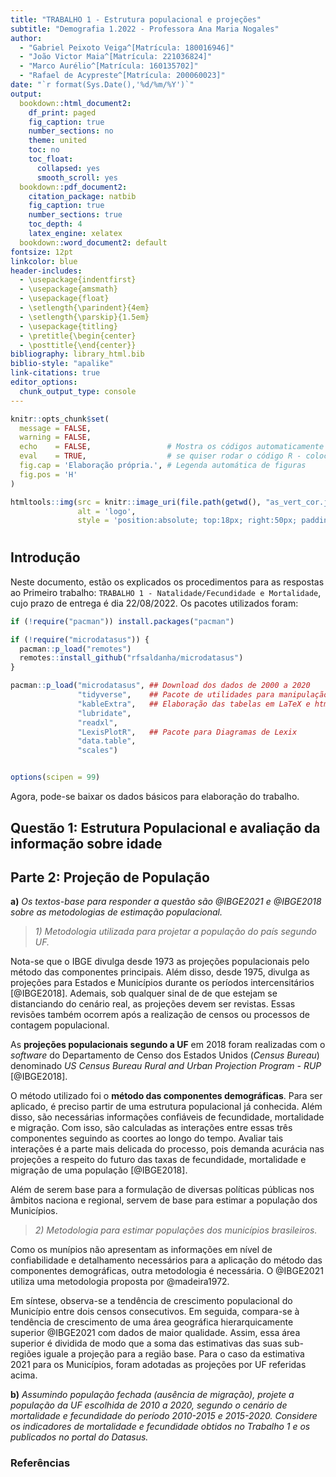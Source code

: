 ```yaml
---
title: "TRABALHO 1 - Estrutura populacional e projeções"
subtitle: "Demografia 1.2022 - Professora Ana Maria Nogales"
author: 
  - "Gabriel Peixoto Veiga^[Matrícula: 180016946]"
  - "João Victor Maia^[Matrícula: 221036824]"
  - "Marco Aurélio^[Matrícula: 160135702]"
  - "Rafael de Acypreste^[Matrícula: 200060023]"
date: "`r format(Sys.Date(),'%d/%m/%Y')`"
output:
  bookdown::html_document2:
    df_print: paged
    fig_caption: true
    number_sections: no
    theme: united
    toc: no
    toc_float:
      collapsed: yes
      smooth_scroll: yes
  bookdown::pdf_document2:  
    citation_package: natbib
    fig_caption: true
    number_sections: true
    toc_depth: 4
    latex_engine: xelatex
  bookdown::word_document2: default
fontsize: 12pt
linkcolor: blue
header-includes:
  - \usepackage{indentfirst}
  - \usepackage{amsmath}
  - \usepackage{float}
  - \setlength{\parindent}{4em}
  - \setlength{\parskip}{1.5em}
  - \usepackage{titling}
  - \pretitle{\begin{center}
  - \posttitle{\end{center}}
bibliography: library_html.bib
biblio-style: "apalike"
link-citations: true
editor_options: 
  chunk_output_type: console
---
```



```r
knitr::opts_chunk$set(
  message = FALSE,
  warning = FALSE,
  echo    = FALSE,                 # Mostra os códigos automaticamente
  eval    = TRUE,                  # se quiser rodar o código R - colocar TRUE
  fig.cap = 'Elaboração própria.', # Legenda automática de figuras
  fig.pos = 'H'
)

```

```r
htmltools::img(src = knitr::image_uri(file.path(getwd(), "as_vert_cor.jpg")), 
               alt = 'logo', 
               style = 'position:absolute; top:18px; right:50px; padding:20px; height: 10em;')
```


# {#inic .tabset}

## Introdução 



Neste documento, estão os explicados os procedimentos para as respostas ao Primeiro trabalho: `TRABALHO 1 - Natalidade/Fecundidade e Mortalidade`, cujo prazo de entrega é dia 22/08/2022. Os pacotes utilizados foram:

```r
if (!require("pacman")) install.packages("pacman")

if (!require("microdatasus")) {
  pacman::p_load("remotes")
  remotes::install_github("rfsaldanha/microdatasus")
}

pacman::p_load("microdatasus", ## Download dos dados de 2000 a 2020
               "tidyverse",    ## Pacote de utilidades para manipulação e visualização
               "kableExtra",   ## Elaboração das tabelas em LaTeX e html
               "lubridate",
               "readxl",
               "LexisPlotR",   ## Pacote para Diagramas de Lexix
               "data.table",  
               "scales")


options(scipen = 99)
```

Agora, pode-se baixar os dados básicos para elaboração do trabalho.

## Questão 1: Estrutura Populacional e avaliação da informação sobre idade



## Parte 2: Projeção de População

**a)** *Os textos-base para responder a questão são @IBGE2021 e @IBGE2018 sobre as metodologias de estimação populacional.*

> *1) Metodologia utilizada para projetar a população do país segundo UF.*


Nota-se que o IBGE divulga desde 1973 as projeções populacionais pelo método das componentes principais. Além disso, desde 1975, divulga as projeções para Estados e Municípios durante os períodos intercensitários [@IBGE2018]. Ademais, sob qualquer sinal de de que estejam se distanciando do cenário real, as projeções devem ser revistas. Essas revisões também ocorrem após a realização de censos ou processos de contagem populacional.

As **projeções populacionais segundo a UF** em 2018 foram realizadas com o *software* do Departamento de Censo dos Estados Unidos (*Census Bureau*) denominado *US Census Bureau Rural and Urban Projection Program - RUP* [@IBGE2018].

O método utilizado foi o **método das componentes demográficas**. Para ser aplicado, é preciso partir de uma estrutura populacional já conhecida. Além disso, são necessárias informações confiáveis de fecundidade, mortalidade e migração. Com isso, são calculadas as interações entre essas três componentes seguindo as coortes ao longo do tempo. Avaliar tais interações é a parte mais delicada do processo, pois demanda acurácia nas projeções a respeito do futuro das taxas de fecundidade, mortalidade e migração de uma população [@IBGE2018]. 

Além de serem base para a formulação de diversas políticas públicas nos âmbitos naciona e regional, servem de base para estimar a população dos Municípios.



> *2) Metodologia para estimar populações dos municípios brasileiros.*

Como os munípios não apresentam as informações em nível de confiabilidade e detalhamento necessários para a aplicação do método das componentes demográficas, outra metodologia é necessária. O @IBGE2021 utiliza uma metodologia proposta por @madeira1972. 

Em síntese, observa-se a tendência de crescimento populacional do Município entre dois censos consecutivos. Em seguida, compara-se à tendência de crescimento de uma área geográfica hierarquicamente superior @IBGE2021 com dados de maior qualidade. Assim, essa área superior é dividida de modo que a soma das estimativas das suas sub-regiões iguale a projeção para a região base. Para o caso da estimativa 2021 para os Municípios, foram adotadas as projeções por UF referidas acima.


**b)** *Assumindo população fechada (ausência de migração), projete a população da UF escolhida de 2010 a 2020, segundo o cenário de mortalidade e fecundidade do período 2010-2015 e 2015-2020. Considere os indicadores de mortalidade e fecundidade obtidos no Trabalho 1 e os publicados no portal do Datasus.*






### Referências